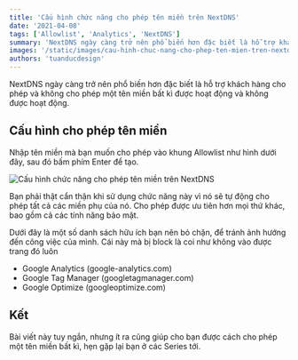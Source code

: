 ```yaml
---
title: 'Cấu hình chức năng cho phép tên miền trên NextDNS'
date: '2021-04-08'
tags: ['Allowlist', 'Analytics', 'NextDNS']
summary: 'NextDNS ngày càng trở nên phổ biến hơn đặc biết là hỗ trợ khách hàng cho phép và không cho phép một tên miền bất kì được hoạt động và không được hoạt động.'
images: '/static/images/cau-hinh-chuc-nang-cho-phep-ten-mien-tren-nextdns.png'
authors: 'tuanducdesign'
---
```


NextDNS ngày càng trở nên phổ biến hơn đặc biết là hỗ trợ khách hàng cho phép và không cho phép một tên miền bất kì được hoạt động và không được hoạt động.

## Cấu hình cho phép tên miền

Nhập tên miền mà bạn muốn cho phép vào khung Allowlist như hình dưới đây, sau đó bấm phím Enter để tạo.

![Cấu hình chức năng cho phép tên miền trên NextDNS](/static/images/cau-hinh-chuc-nang-cho-phep-ten-mien-tren-nextdns.png)

Bạn phải thật cẩn thận khi sử dụng chức năng này vì nó sẽ tự động cho phép tất cả các miền phụ của nó. Cho phép được ưu tiên hơn mọi thứ khác, bao gồm cả các tính năng bảo mật.

Dưới đây là một số danh sách hữu ích bạn nên bỏ chặn, để tránh ảnh hướng đến công việc của mình. Cái này mà bị block là coi như không vào được trang đó luôn

- Google Analytics (google-analytics.com)
- Google Tag Manager (googletagmanager.com)
- Google Optimize (googleoptimize.com)

## Kết

Bài viết này tuy ngắn, nhưng ít ra cũng giúp cho bạn được cách cho phép một tên miền bất kì, hẹn gặp lại bạn ở các Series tới.
